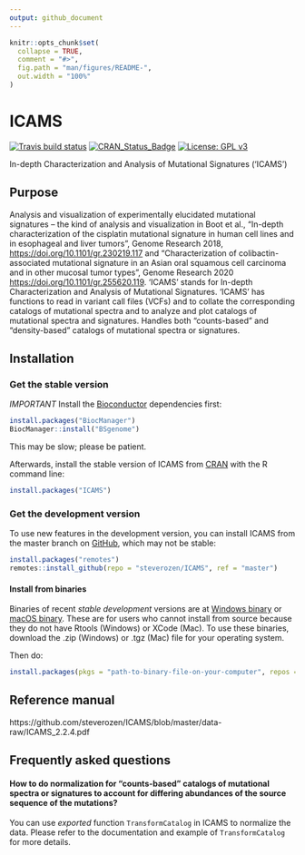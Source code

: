 ```yaml
---
output: github_document
---
```


<!-- README.md is generated from README.Rmd. Please edit that file -->

```r
knitr::opts_chunk$set(
  collapse = TRUE,
  comment = "#>",
  fig.path = "man/figures/README-",
  out.width = "100%"
)
```
# ICAMS

<!-- badges: start -->

  [![Travis build status](https://travis-ci.com/steverozen/ICAMS.svg?branch=master)](https://travis-ci.com/steverozen/ICAMS)
  [![CRAN_Status_Badge](http://www.r-pkg.org/badges/version/ICAMS)](https://cran.r-project.org/package=ICAMS)
  [![License: GPL v3](https://img.shields.io/badge/License-GPLv3-blue.svg)](https://www.gnu.org/licenses/gpl-3.0)

<!-- badges: end -->

In-depth Characterization and Analysis of Mutational Signatures ('ICAMS')

## Purpose

Analysis and visualization of experimentally elucidated mutational
    signatures -- the kind of analysis and visualization in Boot et al.,
    "In-depth characterization of the cisplatin mutational signature in 
    human cell lines and in esophageal and liver tumors", Genome Research 2018, 
    <https://doi.org/10.1101/gr.230219.117> and
    "Characterization of colibactin-associated mutational signature in an 
    Asian oral squamous cell carcinoma and in other mucosal tumor types",
    Genome Research 2020 <https://doi.org/10.1101/gr.255620.119>.
    'ICAMS' stands for In-depth Characterization 
    and Analysis of Mutational Signatures. 'ICAMS' has functions to read in 
    variant call files (VCFs) and to collate the corresponding catalogs of 
    mutational spectra and to analyze and plot catalogs of mutational spectra
    and signatures. Handles both "counts-based" and "density-based" catalogs
    of mutational spectra or signatures.

## Installation

### Get the stable version

*IMPORTANT* Install the
[Bioconductor](https://www.bioconductor.org/) dependencies first:

``` r
install.packages("BiocManager")
BiocManager::install("BSgenome")
```

This may be slow; please be patient.

Afterwards, install the stable version of ICAMS from [CRAN](https://cran.r-project.org/) with the R command line:

``` r
install.packages("ICAMS")
```

### Get the development version

To use new features in the development version,
you can install ICAMS from the master branch on [GitHub](https://github.com/),
which may not be stable:

``` r
install.packages("remotes")
remotes::install_github(repo = "steverozen/ICAMS", ref = "master")
```

#### Install from binaries
Binaries of recent *stable development* versions are at
[Windows binary](https://raw.githubusercontent.com/steverozen/ICAMS/master/data-raw/source-file/Windows-binary/ICAMS_2.2.5.zip)
or
[macOS binary](https://raw.githubusercontent.com/steverozen/ICAMS/master/data-raw/source-file/macOS-binary/ICAMS_2.2.5.tgz).
These are for users who cannot install from source because
they do not have Rtools (Windows) or XCode (Mac). 
To use these binaries, download the .zip (Windows) or .tgz (Mac) file 
for your operating system.

Then do:

``` r
install.packages(pkgs = "path-to-binary-file-on-your-computer", repos = NULL)
```

## Reference manual

https://github.com/steverozen/ICAMS/blob/master/data-raw/ICAMS_2.2.4.pdf

## Frequently asked questions

#### How to do normalization for "counts-based" catalogs of mutational spectra or signatures to account for differing abundances of the source sequence of the mutations?

You can use *exported* function `TransformCatalog` in ICAMS to normalize the
data. Please refer to the documentation and example of `TransformCatalog` for
more details.
